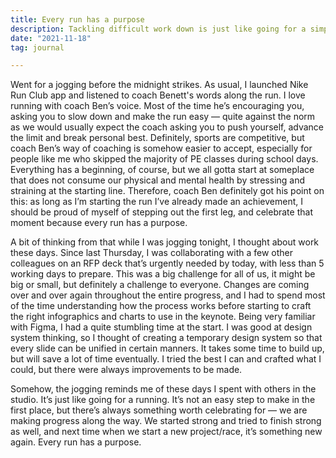 ```yaml
---
title: Every run has a purpose
description: Tackling difficult work down is just like going for a simple run.
date: "2021-11-18"
tag: journal

---
```


Went for a jogging before the midnight strikes. As usual, I launched Nike Run Club app and listened to coach Benett's words along the run. I love running with coach Ben’s voice. Most of the time he’s encouraging you, asking you to slow down and make the run easy — quite against the norm as we would usually expect the coach asking you to push yourself, advance the limit and break personal best. Definitely, sports are competitive, but coach Ben’s way of coaching is somehow easier to accept, especially for people like me who skipped the majority of PE classes during school days. Everything has a beginning, of course, but we all gotta start at someplace that does not consume our physical and mental health by stressing and straining at the starting line. Therefore, coach Ben definitely got his point on this: as long as I’m starting the run I’ve already made an achievement, I should be proud of myself of stepping out the first leg, and celebrate that moment because every run has a purpose. 

A bit of thinking from that while I was jogging tonight, I thought about work these days. Since last Thursday, I was collaborating with a few other colleagues on an RFP deck that’s urgently needed by today, with less than 5 working days to prepare. This was a big challenge for all of us, it might be big or small, but definitely a challenge to everyone. Changes are coming over and over again throughout the entire progress, and I had to spend most of the time understanding how the process works before starting to craft the right infographics and charts to use in the keynote. Being very familiar with Figma, I had a quite stumbling time at the start. I was good at design system thinking, so I thought of creating a temporary design system so that every slide can be unified in certain manners. It takes some time to build up, but will save a lot of time eventually. I tried the best I can and crafted what I could, but there were always improvements to be made. 

Somehow, the jogging reminds me of these days I spent with others in the studio. It’s just like going for a running. It’s not an easy step to make in the first place, but there’s always something worth celebrating for — we are making progress along the way. We started strong and tried to finish strong as well, and next time when we start a new project/race, it’s something new again. Every run has a purpose.